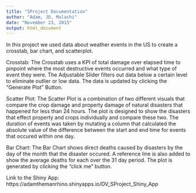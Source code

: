 ```yaml
---
title: "SProject Documentation"
author: "Adam, JD, Malachi"
date: "November 23, 2015"
output: html_document
---
```


In this project we used data about weather events in the US to create a crosstab, bar chart, and scatterplot.

Crosstab: The Crosstab uses a KPI of total damage over elapsed time to pinpoint where the most destructive events occurred and what type of event they were. The Adjustable Slider filters out data below a certain level to eliminate outlier or low data. The data is updated by clicking the "Generate Plot" Button.

Scatter Plot: The Scatter Plot is a combination of two different visuals that compare the crop damage and property damage of natural disasters that happened for less than 24 hours. The plot is designed to show the disasters that effect property and crops individually and compare these two. The duration of events was taken by mutating a column that calculated the absolute value of the difference between the start and end time for events that occured within one day.

Bar Chart: The Bar Chart shows direct deaths caused by disasters by the day of the month that the disaster occured. A reference line is also added to show the average deaths for each over the 31 day period. The plot is generated by clicking the "click me" button.

Link to the Shiny App:
https://adamthemanrhino.shinyapps.io/DV_SProject_Shiny_App

